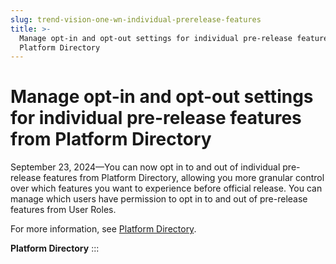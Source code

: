 ```yaml
---
slug: trend-vision-one-wn-individual-prerelease-features
title: >-
  Manage opt-in and opt-out settings for individual pre-release features from
  Platform Directory
---
```

# Manage opt-in and opt-out settings for individual pre-release features from Platform Directory

September 23, 2024—You can now opt in to and out of individual pre-release features from Platform Directory, allowing you more granular control over which features you want to experience before official release. You can manage which users have permission to opt in to and out of pre-release features from User Roles.

For more information, see [Platform Directory](platform-directory.mdx).

**Platform Directory**
:::
